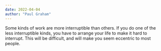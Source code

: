 ```yaml
---
date: 2022-04-04
author: "Paul Graham"
---
```


Some kinds of work are more interruptible than others. If you do one of the less interruptible kinds, you have to arrange your life to make it hard to interrupt. This will be difficult, and will make you seem eccentric to most people.
